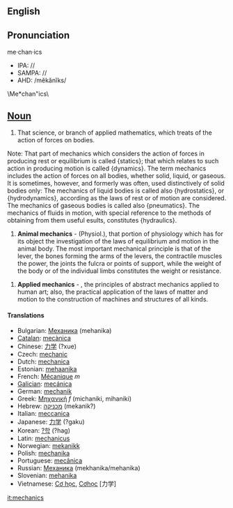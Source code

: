 {{Wikipedia}}
==English==
==Pronunciation==
me·chan·ics
*IPA: //
*SAMPA: //
*AHD: /mĕkănĭks/

\Me*chan"ics\
==[[Noun]]==

#That science, or branch of applied mathematics, which treats of the action of forces on bodies.

Note: That part of mechanics which considers the action of forces in producing rest or equilibrium is called {statics}; that which relates to such action in       producing motion is called {dynamics}. The term mechanics includes the action of forces on all bodies, whether solid, liquid, or gaseous. It is sometimes, however, and formerly was often, used distinctively of solid bodies only: The mechanics of liquid bodies is called also {hydrostatics}, or {hydrodynamics},       according as the laws of rest or of motion are      considered. The mechanics of gaseous bodies is called also {pneumatics}. The mechanics of fluids in motion,       with special reference to the methods of obtaining from them useful esults, constitutes {hydraulics}.

#'''Animal mechanics''' -  (Physiol.), that portion of physiology which has for its object the investigation of the laws of equilibrium and motion in the animal body. The most important mechanical principle is that of the lever, the bones forming the arms of the levers, the contractile muscles the power, the joints the fulcra or points of support, while the weight of the body or of the individual limbs constitutes the weight or resistance.

#'''Applied mechanics''' - , the principles of abstract mechanics applied to human art; also, the practical application of the laws of matter and motion to the construction of machines and structures of all kinds.

==== Translations ====

*Bulgarian: [[Механика]] (mehanika)
*[[Catalan]]: [[mecànica]]
*Chinese: [[力学]] (?xue)
*Czech: [[mechanic]]
*Dutch: [[mechanica]]
*Estonian: [[mehaanika]]
*French: [[Mécanique]] ''m''
*[[Galician]]: [[mecánica]]
*German: [[mechanik]]
*Greek: [[Μηχανική]] ''f'' (michaniki, mihaniki)
*Hebrew: [[מכניקה]] (mekanik?)
*Italian: [[meccanica]]
*Japanese: [[力学]] (?gaku)
*Korean: [[?학]] (?hag)
*Latin: [[mechanicus]]
*Norwegian: [[mekanikk]]
*Polish: [[mechanika]]
*Portuguese: [[mecânica]]
*Russian: [[Механика]] (mekhanika/mehanika)
*Slovenian: [[mehanika]]
*Vietnamese: [[Cơ học]], [[Cơhọc]] [力学]

[[it:mechanics]]